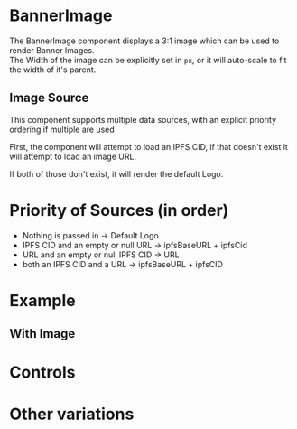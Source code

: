 

# BannerImage

<Meta of={BannerImageStories} />

The BannerImage component displays a 3:1 image which can be used to render Banner Images.  
The Width of the image can be explicitly set in `px`, or it will auto-scale to fit the width of it's parent.

## Image Source

This component supports multiple data sources, with an explicit priority ordering if multiple are used

First, the component will attempt to load an IPFS CID, if that doesn't exist it will attempt to load an image URL.

If both of those don't exist, it will render the default Logo.

# Priority of Sources (in order)

- Nothing is passed in -> Default Logo
- IPFS CID and an empty or null URL -> ipfsBaseURL + ipfsCid
- URL and an empty or null IPFS CID -> URL
- both an IPFS CID and a URL -> ipfsBaseURL + ipfsCID

# Example

## With Image

<Story of={BannerImageStories.sourceFromIPFS} />

# Controls

<Controls />

# Other variations

<Stories />

